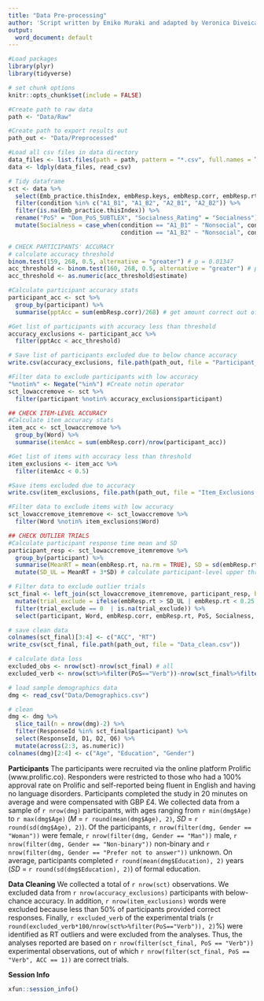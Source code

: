 ```yaml
---
title: "Data Pre-processing"
author: 'Script written by Emiko Muraki and adapted by Veronica Diveica'
output:
  word_document: default
---
```


```r
#Load packages
library(plyr)
library(tidyverse)

# set chunk options
knitr::opts_chunk$set(include = FALSE)
```


```r

#Create path to raw data
path <- "Data/Raw"

#Create path to export results out
path_out <- "Data/Preprocessed"

#Load all csv files in data directory
data_files <- list.files(path = path, pattern = "*.csv", full.names = TRUE)
data <- ldply(data_files, read_csv)

# Tidy dataframe
sct <- data %>% 
  select(Emb_practice.thisIndex, embResp.keys, embResp.corr, embResp.rt, Word,  condition, Socialness, Dom_PoS_SUBTLEX, Concreteness, Cresp, participant, Embody.thisIndex) %>% 
  filter(condition %in% c("A1_B1", "A1_B2", "A2_B1", "A2_B2")) %>%
  filter(is.na(Emb_practice.thisIndex)) %>%
  rename("PoS" = "Dom_PoS_SUBTLEX", "Socialness_Rating" = "Socialness") %>%
  mutate(Socialness = case_when(condition == "A1_B1" ~ "Nonsocial", condition == "A2_B1" ~ "Social", 
                                condition == "A1_B2" ~ "Nonsocial", condition == "A2_B2" ~ "Social"))  # add info about stimuli categories

```


```r

# CHECK PARTICIPANTS' ACCURACY
# calculate accuracy threshold
binom.test(159, 268, 0.5, alternative = "greater") # p = 0.01347
acc_threshold <- binom.test(160, 268, 0.5, alternative = "greater") # p = 0.0009 Prob of success 0.597
acc_threshold <- as.numeric(acc_threshold$estimate)

#Calculate participant accuracy stats
participant_acc <- sct %>% 
  group_by(participant) %>% 
  summarise(pptAcc = sum(embResp.corr)/268) # get amount correct out of total trials

#Get list of participants with accuracy less than threshold
accuracy_exclusions <- participant_acc %>% 
  filter(pptAcc < acc_threshold) 

# Save list of participants excluded due to below chance accuracy
write.csv(accuracy_exclusions, file.path(path_out, file = "Participant_Accuracy_Exclusions.csv"), row.names = FALSE)

#Filter data to exclude participants with low accuracy
"%notin%" <- Negate("%in%") #Create notin operator
sct_lowaccremove <- sct %>% 
  filter(participant %notin% accuracy_exclusions$participant)

```

```r

## CHECK ITEM-LEVEL ACCURACY
#Calculate item accuracy stats
item_acc <- sct_lowaccremove %>% 
  group_by(Word) %>% 
  summarise(itemAcc = sum(embResp.corr)/nrow(participant_acc))

#Get list of items with accuracy less than threshold
item_exclusions <- item_acc %>%
  filter(itemAcc < 0.5)

#Save items excluded due to accuracy
write.csv(item_exclusions, file.path(path_out, file = "Item_Exclusions.csv"), row.names = FALSE)

#Filter data to exclude items with low accuracy
sct_lowaccremove_itemremove <- sct_lowaccremove %>%
  filter(Word %notin% item_exclusions$Word)


```

```r

## CHECK OUTLIER TRIALS
#Calculate participant response time mean and SD 
participant_resp <- sct_lowaccremove_itemremove %>% 
  group_by(participant) %>% 
  summarise(MeanRT = mean(embResp.rt, na.rm = TRUE), SD = sd(embResp.rt, na.rm = TRUE)) %>% 
  mutate(SD_UL = MeanRT + 3*SD) # calculate participant-level upper threshold

# Filter data to exclude outlier trials
sct_final <- left_join(sct_lowaccremove_itemremove, participant_resp, by = "participant") %>%
  mutate(trial_exclude = ifelse(embResp.rt > SD_UL | embResp.rt < 0.25 , 1, 0)) %>%
  filter(trial_exclude == 0  | is.na(trial_exclude)) %>%
  select(participant, Word, embResp.corr, embResp.rt, PoS, Socialness, Concreteness)

```


```r

# save clean data
colnames(sct_final)[3:4] <- c("ACC", "RT")
write_csv(sct_final, file.path(path_out, file = "Data_clean.csv"))

# calculate data loss
excluded_obs <- nrow(sct)-nrow(sct_final) # all
excluded_verb <- nrow(sct%>%filter(PoS=="Verb"))-nrow(sct_final%>%filter(PoS=="Verb")) # experimental only

```

```r

# load sample demographics data
dmg <- read_csv("Data/Demographics.csv")

# clean
dmg <- dmg %>% 
  slice_tail(n = nrow(dmg)-2) %>%
  filter(ResponseId %in% sct_final$participant) %>%
  select(ResponseId, D1, D2, Q6) %>%
  mutate(across(2:3, as.numeric))
colnames(dmg)[2:4] <- c("Age", "Education", "Gender") 

```

**Participants**
The participants were recruited via the online platform Prolific (www.prolific.co). Responders were restricted to those who had a 100% approval rate on Prolific and self-reported being fluent in English and having no language disorders. Participants completed the study in 20 minutes on average and were compensated with GBP £4. We collected data from a sample of `r nrow(dmg)` participants, with ages ranging from `r min(dmg$Age)` to `r max(dmg$Age)` (*M* = `r round(mean(dmg$Age), 2)`, *SD* = `r round(sd(dmg$Age), 2)`). Of the participants, `r nrow(filter(dmg, Gender == "Woman"))` were female, `r nrow(filter(dmg, Gender == "Man"))` male, `r nrow(filter(dmg, Gender == "Non-binary"))` non-binary and `r nrow(filter(dmg, Gender == "Prefer not to answer"))` unknown. On average, participants completed `r round(mean(dmg$Education), 2)` years (*SD* = `r round(sd(dmg$Education), 2)`) of formal education. 

**Data Cleaning**
We collected a total of `r nrow(sct)` observations. We excluded data from `r nrow(accuracy_exclusions)` participants with below-chance accuracy. In addition, `r nrow(item_exclusions)` words were excluded because less than 50% of participants provided correct responses. Finally, `r excluded_verb` of the experimental trials (`r round(excluded_verb*100/nrow(sct%>%filter(PoS=="Verb")), 2)`%) were identified as RT outliers and were excluded from the analyses. Thus, the analyses reported are based on `r nrow(filter(sct_final, PoS == "Verb"))` experimental observations, out of which `r nrow(filter(sct_final, PoS == "Verb", ACC == 1))` are correct trials.


 
**Session Info**
```r

xfun::session_info()

```

